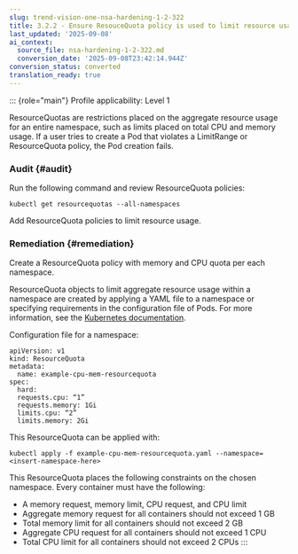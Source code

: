 ```yaml
---
slug: trend-vision-one-nsa-hardening-1-2-322
title: 3.2.2 - Ensure ResouceQuota policy is used to limit resource usage (Automated)
last_updated: '2025-09-08'
ai_context:
  source_file: nsa-hardening-1-2-322.md
  conversion_date: '2025-09-08T23:42:14.944Z'
conversion_status: converted
translation_ready: true
---
```


::: {role="main"}
Profile applicability: Level 1

ResourceQuotas are restrictions placed on the aggregate resource usage for an entire namespace, such as limits placed on total CPU and memory usage. If a user tries to create a Pod that violates a LimitRange or ResourceQuota policy, the Pod creation fails.

### Audit {#audit}

Run the following command and review ResourceQuota policies:

``` codeblock
kubectl get resourcequotas --all-namespaces
```

Add ResourceQuota policies to limit resource usage.

### Remediation {#remediation}

Create a ResourceQuota policy with memory and CPU quota per each namespace.

ResourceQuota objects to limit aggregate resource usage within a namespace are created by applying a YAML file to a namespace or specifying requirements in the configuration file of Pods. For more information, see the [Kubernetes documentation](https://kubernetes.io/docs/tasks/administer-cluster/manage%02resources/quota-memory-cpu-namespace/%3E).

Configuration file for a namespace:

``` codeblock
apiVersion: v1
kind: ResourceQuota
metadata:
  name: example-cpu-mem-resourcequota
spec:
  hard:
  requests.cpu: “1”
  requests.memory: 1Gi
  limits.cpu: “2”
  limits.memory: 2Gi
```

This ResourceQuota can be applied with:

``` codeblock
kubectl apply -f example-cpu-mem-resourcequota.yaml --namespace=<insert-namespace-here>
```

This ResourceQuota places the following constraints on the chosen namespace. Every container must have the following:

- A memory request, memory limit, CPU request, and CPU limit
- Aggregate memory request for all containers should not exceed 1 GB
- Total memory limit for all containers should not exceed 2 GB
- Aggregate CPU request for all containers should not exceed 1 CPU
- Total CPU limit for all containers should not exceed 2 CPUs
:::
